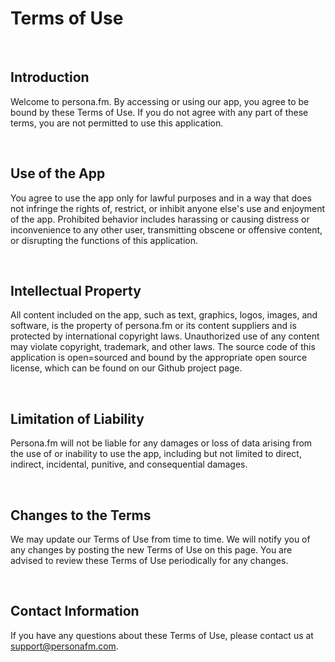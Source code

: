 # Terms of Use

<br />

## Introduction

Welcome to persona.fm. By accessing or using our app, you agree to be bound by these Terms of Use. If you do not agree with any part of these terms, you are not permitted to use this application.

<br />

## Use of the App

You agree to use the app only for lawful purposes and in a way that does not infringe the rights of, restrict, or inhibit anyone else's use and enjoyment of the app. Prohibited behavior includes harassing or causing distress or inconvenience to any other user, transmitting obscene or offensive content, or disrupting the functions of this application.

<br />

## Intellectual Property

All content included on the app, such as text, graphics, logos, images, and software, is the property of persona.fm or its content suppliers and is protected by international copyright laws. Unauthorized use of any content may violate copyright, trademark, and other laws. The source code of this application is open=sourced and bound by the appropriate open source license, which can be found on our Github project page.

<br />

## Limitation of Liability

Persona.fm will not be liable for any damages or loss of data arising from the use of or inability to use the app, including but not limited to direct, indirect, incidental, punitive, and consequential damages.

<br />

## Changes to the Terms

We may update our Terms of Use from time to time. We will notify you of any changes by posting the new Terms of Use on this page. You are advised to review these Terms of Use periodically for any changes.

<br />

## Contact Information

If you have any questions about these Terms of Use, please contact us at support@personafm.com.

<br />
